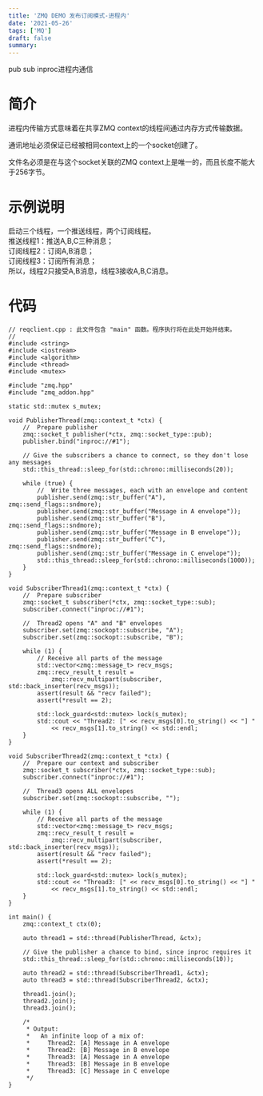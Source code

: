 ```yaml
---
title: 'ZMQ DEMO 发布订阅模式-进程内'
date: '2021-05-26'
tags: ['MQ']
draft: false
summary: 
---
```


pub sub inproc进程内通信

# 简介
进程内传输方式意味着在共享ZMQ context的线程间通过内存方式传输数据。

通讯地址必须保证已经被相同context上的一个socket创建了。

文件名必须是在与这个socket关联的ZMQ context上是唯一的，而且长度不能大于256字节。

# 示例说明
启动三个线程，一个推送线程，两个订阅线程。  
推送线程1：推送A,B,C三种消息；  
订阅线程2：订阅A,B消息；  
订阅线程3：订阅所有消息；  
所以，线程2只接受A,B消息，线程3接收A,B,C消息。

# 代码
```
// reqclient.cpp : 此文件包含 "main" 函数。程序执行将在此处开始并结束。
//
#include <string>
#include <iostream>
#include <algorithm>
#include <thread>
#include <mutex>

#include "zmq.hpp"
#include "zmq_addon.hpp"

static std::mutex s_mutex;
    
void PublisherThread(zmq::context_t *ctx) {
    //  Prepare publisher
    zmq::socket_t publisher(*ctx, zmq::socket_type::pub);
    publisher.bind("inproc://#1");

    // Give the subscribers a chance to connect, so they don't lose any messages
    std::this_thread::sleep_for(std::chrono::milliseconds(20));

    while (true) {
        //  Write three messages, each with an envelope and content
        publisher.send(zmq::str_buffer("A"), zmq::send_flags::sndmore);
        publisher.send(zmq::str_buffer("Message in A envelope"));
        publisher.send(zmq::str_buffer("B"), zmq::send_flags::sndmore);
        publisher.send(zmq::str_buffer("Message in B envelope"));
        publisher.send(zmq::str_buffer("C"), zmq::send_flags::sndmore);
        publisher.send(zmq::str_buffer("Message in C envelope"));
        std::this_thread::sleep_for(std::chrono::milliseconds(1000));
    }
}

void SubscriberThread1(zmq::context_t *ctx) {
    //  Prepare subscriber
    zmq::socket_t subscriber(*ctx, zmq::socket_type::sub);
    subscriber.connect("inproc://#1");

    //  Thread2 opens "A" and "B" envelopes
    subscriber.set(zmq::sockopt::subscribe, "A");
    subscriber.set(zmq::sockopt::subscribe, "B");

    while (1) {
        // Receive all parts of the message
        std::vector<zmq::message_t> recv_msgs;
        zmq::recv_result_t result =
            zmq::recv_multipart(subscriber, std::back_inserter(recv_msgs));
        assert(result && "recv failed");
        assert(*result == 2);

        std::lock_guard<std::mutex> lock(s_mutex);
        std::cout << "Thread2: [" << recv_msgs[0].to_string() << "] "
            << recv_msgs[1].to_string() << std::endl;
    }
}

void SubscriberThread2(zmq::context_t *ctx) {
    //  Prepare our context and subscriber
    zmq::socket_t subscriber(*ctx, zmq::socket_type::sub);
    subscriber.connect("inproc://#1");

    //  Thread3 opens ALL envelopes
    subscriber.set(zmq::sockopt::subscribe, "");

    while (1) {
        // Receive all parts of the message
        std::vector<zmq::message_t> recv_msgs;
        zmq::recv_result_t result =
            zmq::recv_multipart(subscriber, std::back_inserter(recv_msgs));
        assert(result && "recv failed");
        assert(*result == 2);

        std::lock_guard<std::mutex> lock(s_mutex);
        std::cout << "Thread3: [" << recv_msgs[0].to_string() << "] "
            << recv_msgs[1].to_string() << std::endl;
    }
}

int main() {
    zmq::context_t ctx(0);

    auto thread1 = std::thread(PublisherThread, &ctx);

    // Give the publisher a chance to bind, since inproc requires it
    std::this_thread::sleep_for(std::chrono::milliseconds(10));

    auto thread2 = std::thread(SubscriberThread1, &ctx);
    auto thread3 = std::thread(SubscriberThread2, &ctx);

    thread1.join();
    thread2.join();
    thread3.join();

    /*
     * Output:
     *   An infinite loop of a mix of:
     *     Thread2: [A] Message in A envelope
     *     Thread2: [B] Message in B envelope
     *     Thread3: [A] Message in A envelope
     *     Thread3: [B] Message in B envelope
     *     Thread3: [C] Message in C envelope
     */
}
```